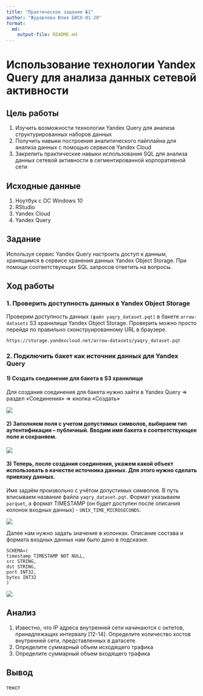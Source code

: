 ```yaml
---
title: "Практическое задание №1"
author: "Журавлева Юлия БИСО-01-20"
format:   
  md:
    output-file: README.md
---
```


# Использование технологии Yandex Query для анализа данных сетевой активности

## Цель работы

1. Изучить возможности технологии Yandex Query для анализа структурированных
наборов данных
2. Получить навыки построения аналитического пайплайна для анализа данных с
помощью сервисов Yandex Cloud
3. Закрепить практические навыки использования SQL для анализа данных сетевой
активности в сегментированной корпоративной сети

## Исходные данные

1. Ноутбук с ОС Windows 10
2. RStudio
3. Yandex Cloud
4. Yandex Query

## Задание

Используя сервис Yandex Query настроить доступ к данным, хранящимся в сервисе хранения данных Yandex Object Storage. При помощи соответствующих SQL запросов ответить на вопросы.

## Ход работы

### 1. Проверить доступность данных в Yandex Object Storage

Проверим доступность данных `(файл yaqry_dataset.pqt)` в бакете `arrow-datasets` S3 хранилища Yandex Object Storage. Проверить можно просто перейдя по правильно сконструированному URL в браузере.

```{}
https://storage.yandexcloud.net/arrow-datasets/yaqry_dataset.pqt
```

### 2. Подключить бакет как источник данных для Yandex Query

#### 1) Создать соединение для бакета в S3 хранилище

Для создания соединения для бакета нужно зайти в Yandex Query => раздел «Соединения» => кнопка «Создать»

![](screen/1.png)

#### 2) Заполняем поля с учетом допустимых символов, выбираем тип аутентификации – публичный. Вводим имя бакета в соответствующее поле и сохраняем.

![](screen/2.png)

#### 3) Теперь, после создания соединения, укажем какой объект использовать в качестве источника данных. Для этого нужно сделать привязку данных.

Имя задаём произвольно с учётом допустимых символов. В путь вписываем название файла `yaqry_dataset.pqt`. Формат указываем `parquet`, а формат TIMESTAMP (он будет доступен после описания колонок входных данных) - `UNIX_TIME_MICROSECONDS`.

![](screen/3.png)

Далее нам нужно задать значение в колонках. Описание состава и формата входных данных нам было дано в подсказке.

```{}
SCHEMA=(
timestamp TIMESTAMP NOT NULL,
src STRING,
dst STRING,
port INT32,
bytes INT32
)
```

![](screen/4.png)

## Анализ

1. Известно, что IP адреса внутренней сети начинаются с октетов, принадлежащих
интервалу [12-14]. Определите количество хостов внутренней сети,
представленных в датасете.
2. Определите суммарный объем исходящего трафика
3. Определите суммарный объем входящего трафика

## Вывод

текст